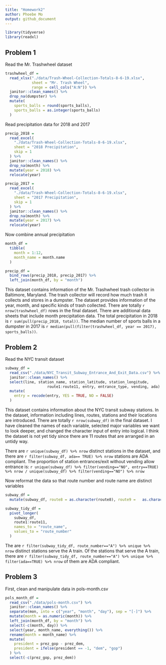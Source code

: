 ```yaml
---
title: "Homework2"
author: Phoebe Mo
output: github_document
---
```


```r
library(tidyverse)
library(readxl)
```

## Problem 1

Read the Mr. Trashwheel dataset

```r
trashwheel_df =
  read_xlsx("./data/Trash-Wheel-Collection-Totals-8-6-19.xlsx",
            sheet = "Mr. Trash Wheel",
            range = cell_cols("A:N")) %>%
  janitor::clean_names() %>%
  drop_na(dumpster) %>%
  mutate(
    sports_balls = round(sports_balls),
    sports_balls = as.integer(sports_balls)
  )
```

Read precipitation data for 2018 and 2017
```r
precip_2018 = 
  read_excel(
    "./data/Trash-Wheel-Collection-Totals-8-6-19.xlsx",
    sheet = "2018 Precipitation",
    skip = 1
  ) %>%
  janitor::clean_names() %>%
  drop_na(month) %>%
  mutate(year = 2018) %>%
  relocate(year)

precip_2017 = 
  read_excel(
    "./data/Trash-Wheel-Collection-Totals-8-6-19.xlsx",
    sheet = "2017 Precipitation",
    skip = 1
  ) %>%
  janitor::clean_names() %>%
  drop_na(month) %>%
  mutate(year = 2017) %>%
  relocate(year)
```

Now combine annual precipitation
```r
month_df =
  tibble(
    month = 1:12,
    month_name = month.name
  )

precip_df =
  bind_rows(precip_2018, precip_2017) %>%
  left_join(month_df, by = "month")
```

This dataset contains information of the Mr. Trashwheel trash collector in Baltimore, Maryland. The trash collector will record how much trash it collects and stores in a dumpster. The dataset provides information of the year, month, and specific kinds of trash collected. There are totally `r nrow(trashwheel_df)` rows in the final dataset. There are additional data sheets that include month precipitation data. The total precipitation in 2018 is `r sum(pull(precip_2018, total))`. The median number of sports balls in a dumpster in 2017 is `r median(pull(filter(trashwheel_df, year == 2017), sports_balls))`.

## Problem 2

Read the NYC transit dataset

```r
subway_df =
  read_csv("./data/NYC_Transit_Subway_Entrance_And_Exit_Data.csv") %>%
  janitor::clean_names() %>%
  select(line, station_name, station_latitude, station_longitude,
                   route1:route11, entry, entrance_type, vending, ada) %>%
  mutate(
    entry = recode(entry, YES = TRUE, NO = FALSE)
  )
```

This dataset contains information about the NYC transit subway stations.
In the dataset, information including lines, routes, stations and their locations are introduced. There are totally `r nrow(subway_df)` in the final dataset. I have cleaned the names of each variable, selected major variables we want to look deeper, and changed the character input of entry into logical. I think the dataset is not yet tidy since there are 11 routes that are arranged in an untidy way.

There are `r unique(subway_df) %>% nrow` distinct stations in the dataset, and there are `r filter(subway_df, ada== TRUE) %>% nrow` stations are ADA compliant. The proportion of station entrances/exit without vending allow entrance is: `r unique(subway_df) %>% filter(vending=="NO", entry==TRUE) %>% nrow / unique(subway_df) %>% filter(vending=="NO") %>% nrow`

Now reformat the data so that route number and route name are distinct variables

```r
subway_df =
  mutate(subway_df, route8 = as.character(route8), route9 =   as.character(route9), route10 = as.character(route10), route11 = as.character(route11))

subway_tidy_df =
  pivot_longer(
    subway_df,
    route1:route11,
    names_to = "route_name",
    values_to = "route_number"
  )
```

The are `r filter(subway_tidy_df, route_number=="A") %>% unique %>% nrow` distinct stations serve the A train. Of the stations that serve the A train, there are `r filter(subway_tidy_df, route_number=="A") %>% unique %>% filter(ada==TRUE) %>% nrow` of them are ADA compliant.

## Problem 3

First, clean and manipulate data in pols-month.csv

```r
pols_month_df =
  read_csv("./data/pols-month.csv") %>%
  janitor::clean_names() %>%
  separate(mon, into = c("year", "month", "day"), sep = "[-]") %>%
  mutate(month = as.numeric(month)) %>%
  left_join(month_df, by = "month") %>%
  select(-c(month, day)) %>%
  select(year, month_name, everything()) %>%
  rename(month = month_name) %>%
  mutate(
    president = prez_gop - prez_dem,
    president = ifelse(president == -1, "dem", "gop")
  ) %>%
  select(-c(prez_gop, prez_dem))
```

